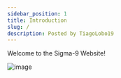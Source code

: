 ```yaml
---
sidebar_position: 1
title: Introduction
slug: /
description: Posted by TiagoLobo19
---
```

Welcome to the Sigma-9 Website!


 ![image](https://cdn.discordapp.com/attachments/725273743546646550/1074428373553664120/image.png)
